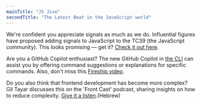 ```yaml
---
mainTitle: "JS Jive"
secondTitle: "The Latest Beat in the JavaScript world"
---
```


We're confident you appreciate signals as much as we do. Influential figures have proposed adding signals to JavaScript to the TC39 (the JavaScript community). This looks promising — get it? [Check it out here](https://github.com/proposal-signals/proposal-signals).

Are you a GitHub Copilot enthusiast? The new GitHub Copilot in [the CLI](https://docs.github.com/en/copilot/github-copilot-in-the-cli/about-github-copilot-in-the-cli) can assist you by offering command suggestions or explanations for specific commands. Also, don't miss this [Fireship video](https://www.youtube.com/watch?v=P8MfgV9us4o&ab_channel=BeyondFireship).

Do you also think that frontend development has become more complex? Gil Tayar discusses this on the 'Front Cast' podcast, sharing insights on how to reduce complexity. [Give it a listen](https://open.spotify.com/episode/6kZJCOKuT2WHWAQN6Mxaxy?si=17723d8ab0b64af7).(Hebrew)

